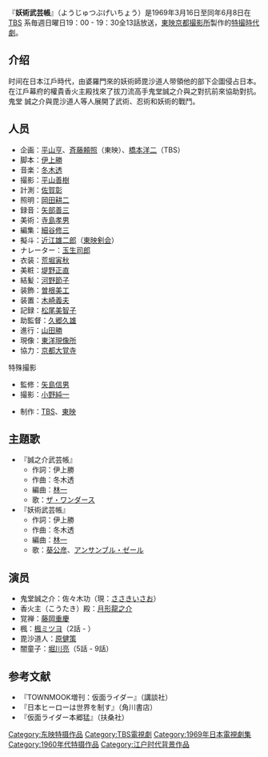 {{unreferenced|time=2015-01-09}}
{{notability unreferenced|time=2015-01-09}}
『'''妖術武芸帳'''』（ようじゅつぶげいちょう）是1969年3月16日至同年6月8日在 [[TBSテレビ|TBS]] 系毎週日曜日19：00 - 19：30全13話放送，[[東映京都撮影所|東映京都撮影所]]製作的[[特撮|特撮]][[時代劇|時代劇]]。
==介绍==
时间在日本江戶時代，由婆羅門來的妖術師毘沙道人带領他的部下企圖侵占日本。在江戶幕府的權貴香火主殿找來了拔刀流高手鬼堂誠之介與之對抗前來協助對抗。鬼堂 誠之介與毘沙道人等人展開了武術、忍術和妖術的戰鬥。
==人员==
* 企画：[[平山亨|平山亨]]、[[斉藤頼照|斉藤頼照]]（東映）、[[橋本洋二|橋本洋二]]（TBS）
* 脚本：[[伊上勝|伊上勝]]
* 音楽：[[蒔田尚昊|冬木透]]
* 撮影：[[平山善樹|平山善樹]]
* 計測：[[佐賀彰|佐賀彰]]
* 照明：[[岡田耕二|岡田耕二]]
* 録音：[[矢部善三|矢部善三]]
* 美術：[[寺島孝男|寺島孝男]]
* 編集：[[細谷修三|細谷修三]]
* 擬斗：[[近江雄二郎|近江雄二郎]]（[[東映剣会|東映剣会]]）
* ナレーター：[[玉生司郎|玉生司郎]]
* 衣装：[[荒堀寅秋|荒堀寅秋]]
* 美粧：[[堤野正直|堤野正直]]
* 結髪：[[河野節子|河野節子]]
* 装飾：[[曽根美工|曽根美工]]
* 装置：[[木崎義夫|木崎義夫]]
* 記録：[[松尾美智子|松尾美智子]]
* 助監督：[[久郷久雄|久郷久雄]]
* 進行：[[山田勝|山田勝]]
* 現像：[[東洋現像所|東洋現像所]]
* 協力：[[京都大覚寺|京都大覚寺]]

; 特殊撮影
* 監修：[[矢島信男|矢島信男]]
* 撮影：[[小野純一|小野純一]]

* 制作：[[TBSテレビ|TBS]]、[[東映|東映]]
== 主題歌 ==
*『誠之介武芸帳』
**作詞：伊上勝
**作曲：冬木透
**編曲：[[林一|林一]]
**歌：[[ザ・ワンダース|ザ・ワンダース]]
*『妖術武芸帳』
**作詞：伊上勝
**作曲：冬木透
**編曲：[[林一|林一]]
**歌：[[葵公彦|葵公彦]]、[[アンサンブル・ゼール|アンサンブル・ゼール]]
==演员==
* 鬼堂誠之介：佐々木功（現：[[ささきいさお|ささきいさお]]）
* 香火主（こうたき）殿：[[月形龍之介|月形龍之介]]
* 覚禅：[[藤岡重慶|藤岡重慶]]
* 楓：[[楓ミツヨ|楓ミツヨ]]（2話 - ）
* 毘沙道人：[[原健策|原健策]]
* 闇童子：[[堀川りょう|堀川亮]]（5話 - 9話）
==参考文献==
*『TOWNMOOK増刊：仮面ライダー』（講談社）
*『日本ヒーローは世界を制す』（角川書店）
*『仮面ライダー本郷猛』（扶桑社）{{日本小作品}}

{{DEFAULTSORT:Youjiyutsu Bugeichou}}
[[Category:东映特摄作品|Category:东映特摄作品]]
[[Category:TBS電視劇|Category:TBS電視劇]]
[[Category:1969年日本電視劇集|Category:1969年日本電視劇集]]
[[Category:1960年代特摄作品|Category:1960年代特摄作品]]
[[Category:江户时代背景作品|Category:江户时代背景作品]]